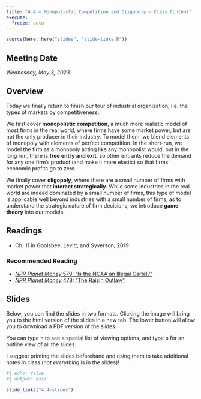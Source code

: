 ```yaml
---
title: "4.4 — Monopolistic Competition and Oligopoly — Class Content"
execute:
  freeze: auto
---
```


```r
source(here::here("slides", "slide-links.R"))
```

::: {.callout-note appearance="minimal"}
# Meeting Date

*Wednesday, May 3, 2023*
:::

## <i class="fas fa-info-circle fa-lg"></i> Overview

Today we finally return to finish our tour of industrial organization, i.e. the types of markets by competitiveness.

We first cover **monopolistic competition**, a much more realistic model of most firms in the real world, where firms have some market power, but are not the only producer in their industry. To model them, we blend elements of monopoly with elements of perfect competition. In the short-run, we model the firm as a monopoly acting like any monopolist would, but in the long run, there is **free entry and exit**, so other entrants reduce the demand for any one firm’s product (and make it more elastic) so that firms’ economic profits go to zero.

We finally cover **oligopoly**, where there are a small number of firms with market power that **interact strategically**. While some industries in the real world are indeed dominated by a small number of firms, this type of model is applicable well beyond industries with a small number of firms, as to understand the strategic nature of firm decisions, we introduce **game theory** into our models.

## <i class="fas fa-book-reader fa-lg"></i> Readings

- <i class="fas fas fa-book"></i> Ch. 11 in Goolsbee, Levitt, and Syverson, 2019

### Recommended Reading

- [<i class="fas fa-podcast"></i> *NPR Planet Money* 579: “Is the NCAA an Illegal Cartel?”](https://www.npr.org/sections/money/2014/10/31/360176715/episode-579-is-the-ncaa-an-illegal-cartel)
- [<i class="fas fa-podcast"></i> *NPR Planet Money* 478: “The Raisin Outlaw”](https://www.npr.org/sections/money/2015/06/24/417187957/episode-478-the-raisin-outlaw)

## <i class="fas fa-chalkboard-teacher"></i> Slides

Below, you can find the slides in two formats. Clicking the image will bring you to the html version of the slides in a new tab. The lower button will allow you to download a PDF version of the slides.

::: callout-tip
You can type <kbd>h</kbd> to see a special list of viewing options, and type <kbd>o</kbd> for an outline view of all the slides.
:::

I suggest printing the slides beforehand and using them to take additional notes in class (*not everything* is in the slides)!

```r
#| echo: false
#| output: asis

slide_links("4.4-slides")
```
